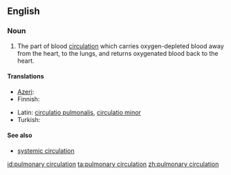 ==English==

===Noun===
{{en-noun}}

# {{anatomy}} The part of blood [[circulation]] which carries oxygen-depleted blood away from the heart, to the lungs, and returns oxygenated blood back to the heart.

====Translations====
{{trans-top|part of blood circulation}}
* [[Azeri]]: {{t|az|qan dövranı}}
* Finnish: {{t+|fi|pieni verenkierto}}
{{trans-mid}}
* Latin: [[circulatio pulmonalis]], [[circulatio minor]]
* Turkish: {{t|tr|kan dolaşımı}}
{{trans-bottom}}

====See also====
* [[systemic circulation]]

[[id:pulmonary circulation]]
[[ta:pulmonary circulation]]
[[zh:pulmonary circulation]]